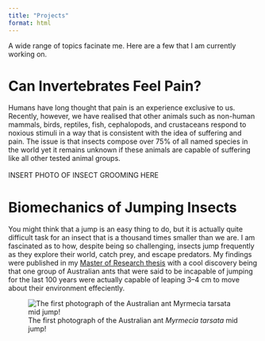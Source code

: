 ```yaml
---
title: "Projects"
format: html
---
```


A wide range of topics facinate me. Here are a few that I am currently working on. <br>

# Can Invertebrates Feel Pain?
Humans have long thought that pain is an experience exclusive to us. Recently, however, we have realised that other animals such as non-human mammals, birds, reptiles, fish, cephalopods, and crustaceans respond to noxious stimuli in a way that is consistent with the idea of suffering and pain. The issue is that insects compose over 75% of all named species in the world yet it remains unknown if these animals are capable of suffering like all other tested animal groups.
<br>
<br>
INSERT PHOTO OF INSECT GROOMING HERE

# Biomechanics of Jumping Insects
You might think that a jump is an easy thing to do, but it is actually quite difficult task for an insect that is a thousand times smaller than we are. I am fascinated as to how, despite being so challenging, insects jump frequently as they explore their world, catch prey, and escape predators. My findings were published in my 
<a href="https://doi.org/10.25949/26793253.v1" target="_blank">Master of Research thesis</a>
with a cool discovery being that one group of Australian ants that were said to be incapable of jumping for the last 100 years were actually capable of leaping 3–4 cm to  move about their environment effeciently.

![The first photograph of the Australian ant *Myrmecia tarsata* mid jump!](images/ant_jump.jpg)